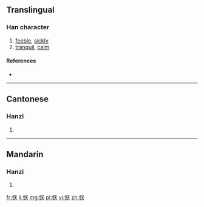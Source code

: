 {{also|懨}}
==Translingual==

===Han character===
{{Han char|rn=61|rad=心|as=06|sn=9|four=|canj=PMIK|ids=⿰忄厌}}

# [[feeble]], [[sickly]]
# [[tranquil]], [[calm]]

====References====
* {{Han ref|kx=0386.161|hdz=42294.090|uh=6079|ud=24697}}

----

==Cantonese==

===Hanzi===
{{yue-hanzi|jyut=[[jim1]]|y=yim1|tra=懨}}

# {{defn|lang=yue|sort=心06}}

----

==Mandarin==

===Hanzi===
{{cmn-hanzi|tra=懨|pin=[[yān]] ([[yan1]])|wg=yen<sup>1</sup>}}

# {{defn|lang=cmn|sort=心06}}

[[fr:恹]]
[[li:恹]]
[[mg:恹]]
[[pl:恹]]
[[vi:恹]]
[[zh:恹]]